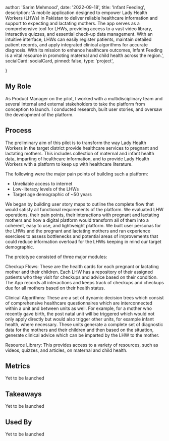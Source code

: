 

  author: 'Sarim Mehmood',
  date: '2022-09-18',
  title: 'Infant Feeding',
  description:
    'A mobile application designed to empower Lady Health Workers (LHWs) in Pakistan to deliver reliable healthcare information and support to expecting and lactating mothers. The app serves as a comprehensive tool for LHWs, providing access to a vast video library, interactive quizzes, and essential check-up data management. With an intuitive interface, LHWs can easily register patients, maintain detailed patient records, and apply integrated clinical algorithms for accurate diagnosis. With its mission to enhance healthcare outcomes, Infant Feeding is a vital resource in promoting maternal and child health across the region.',
  socialCard: socialCard,
  pinned: false,
  type: 'project',

}


## My Role

As Product Manager on the pilot, I worked with a multidisciplinary team and several internal and external stakeholders to take the platform from conception to launch. I conducted research, built user stories, and oversaw the development of the platform.

## Process

The preliminary aim of this pilot is to transform the way Lady Health Workers in the target district provide healthcare services to pregnant and lactating mothers. This includes collection of maternal and infant health data, imparting of healthcare information, and to provide Lady Health Workers with a platform to keep up with healthcare literature.

The following were the major pain points of building such a platform:

- Unreliable access to internet
- Low-literacy levels of the LHWs
- Target age demographic of ~50 years

We began by building user story maps to outline the complete flow that would satisfy all functional requirements of the platform. We evaluated LHW operations, their pain points, their interactions with pregnant and lactating mothers and how a digital platform would transform all of them into a coherent, easy to use, and lightweight platform. We built user personas for the LHWs and the pregnant and lactating mothers and ran experience exercises to assess bottlenecks and potential areas of improvements that could reduce information overload for the LHWs keeping in mind our target demographic.

The prototype consisted of three major modules:

Checkup Flows: These are the health cards for each pregnant or lactating mother and their children. Each LHW has a repository of their assigned patients who they visit for checkups and advice based on their condition. The App records all interactions and keeps track of checkups and checkups due for all mothers based on their health status.

Clinical Algorithms: These are a set of dynamic decision trees which consist of comprehensive healthcare questionnaires which are interconnected within a unit and between units as well. For example, for a mother who recently gave birth, the post natal unit will be triggered which would not only apply directly but would also trigger other units, for example infant health, where necessary. These units generate a complete set of diagnostic data for the mothers and their children and then based on the situation, generate clinical advice which can be imparted by the LHW to the mother.

Resource Library: This provides access to a variety of resources, such as videos, quizzes, and articles, on maternal and child health.

## Metrics

Yet to be launched

## Takeaways

Yet to be launched

## Used By

Yet to be launched
